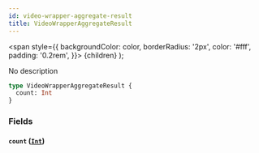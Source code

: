 ```yaml
---
id: video-wrapper-aggregate-result
title: VideoWrapperAggregateResult
---
```


<span
style={{
      backgroundColor: color,
      borderRadius: '2px',
      color: '#fff',
      padding: '0.2rem',
    }}>
{children}
</span>
);

No description

```graphql
type VideoWrapperAggregateResult {
  count: Int
}
```

### Fields

#### `count` ([`Int`](/docs/schema/scalars/int))

